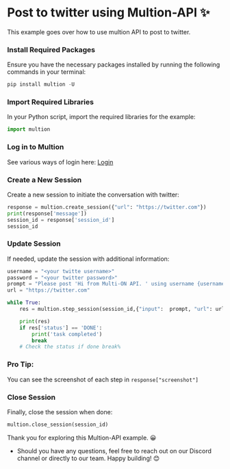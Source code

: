 # Post to twitter using Multion-API ✨

This example goes over how to use multion API to post to twitter.

### Install Required Packages

Ensure you have the necessary packages installed by running the following commands in your terminal:

```python copy
pip install multion -U
```

### Import Required Libraries

In your Python script, import the required libraries for the example:

```python copy
import multion
```

### Log in to Multion

See various ways of login here: [Login](../../API/login.mdx)

### Create a New Session

Create a new session to initiate the conversation with twitter:

```python copy
response = multion.create_session({"url": "https://twitter.com"})
print(response['message'])
session_id = response['session_id']
session_id
```

### Update Session

If needed, update the session with additional information:

```python copy
username = "<your twitte username>"
password = "<your twitter password>"
prompt = "Please post 'Hi from Multi-ON API. ' using username {username} and password as {password}."
url = "https://twitter.com"

while True:
    res = multion.step_session(session_id,{"input":  prompt, "url": url})

    print(res)
    if res['status'] == 'DONE':
        print('task completed')
        break
    # Check the status if done break%
```

### Pro Tip:
You can see the screenshot of each step in `response["screenshot"]`

### Close Session

Finally, close the session when done:

```python copy
multion.close_session(session_id)
```

Thank you for exploring this Multion-API example. 😀
- Should you have any questions, feel free to reach out on our Discord channel or directly to our team. Happy building! 😊
